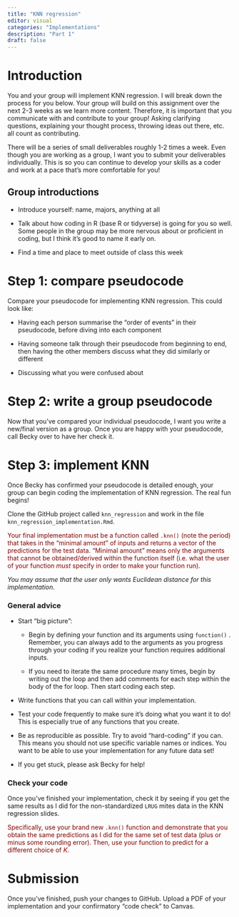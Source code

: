 ```yaml
---
title: "KNN regression"
editor: visual
categories: "Implementations"
description: "Part 1"
draft: false
---
```


# Introduction

You and your group will implement KNN regression. I will break down the process for you below. Your group will build on this assignment over the next 2-3 weeks as we learn more content. Therefore, it is important that you communicate with and contribute to your group! Asking clarifying questions, explaining your thought process, throwing ideas out there, etc. all count as contributing.

There will be a series of small deliverables roughly 1-2 times a week. Even though you are working as a group, I want you to submit your deliverables individually. This is so you can continue to develop your skills as a coder and work at a pace that's more comfortable for you!

## Group introductions

-   Introduce yourself: name, majors, anything at all

-   Talk about how coding in R (base R or tidyverse) is going for you so well. Some people in the group may be more nervous about or proficient in coding, but I think it's good to name it early on.

-   Find a time and place to meet outside of class this week

# Step 1: compare pseudocode

Compare your pseudocode for implementing KNN regression. This could look like:

-   Having each person summarise the "order of events" in their pseudocode, before diving into each component

-   Having someone talk through their pseudocode from beginning to end, then having the other members discuss what they did similarly or different

-   Discussing what you were confused about

# Step 2: write a group pseudocode

Now that you've compared your individual pseudocode, I want you write a new/final version as a group. Once you are happy with your pseudocode, call Becky over to have her check it.

# Step 3: implement KNN

Once Becky has confirmed your pseudocode is detailed enough, your group can begin coding the implementation of KNN regression. The real fun begins!

Clone the GitHub project called `knn_regression` and work in the file `knn_regression_implementation.Rmd`.

::: {style="color: maroon"}
Your final implementation must be a function called `.knn()` (note the period) that takes in the "minimal amount" of inputs and returns a vector of the predictions for the test data. "Minimal amount" means only the arguments that cannot be obtained/derived within the function itself (i.e. what the user of your function *must* specify in order to make your function run).
:::

*You may assume that the user only wants Euclidean distance for this implementation*.

### General advice

-   Start "big picture":

    -   Begin by defining your function and its arguments using `function()` . Remember, you can always add to the arguments as you progress through your coding if you realize your function requires additional inputs.

    -   If you need to iterate the same procedure many times, begin by writing out the loop and then add comments for each step within the body of the for loop. Then start coding each step.

-   Write functions that you can call within your implementation.

-   Test your code frequently to make sure it's doing what you want it to do! This is especially true of any functions that you create.

-   Be as reproducible as possible. Try to avoid "hard-coding" if you can. This means you should not use specific variable names or indices. You want to be able to use your implementation for any future data set!

-   If you get stuck, please ask Becky for help!

### Check your code

Once you've finished your implementation, check it by seeing if you get the same results as I did for the non-standardized `LRUG` mites data in the KNN regression slides.

::: {style="color: maroon"}
Specifically, use your brand new `.knn()` function and demonstrate that you obtain the same predictions as I did for the same set of test data (plus or minus some rounding error). Then, use your function to predict for a different choice of $K$.
:::

# Submission

Once you've finished, push your changes to GitHub. Upload a PDF of your implementation and your confirmatory "code check" to Canvas.
